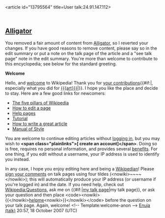 <article id="13795564" title=User talk:24.91.147.112>
	<talkpage id="13795564" title="User talk:24.91.147.112">
== [[Alligator]] ==

You removed a fair amount of content from [[Alligator]], so I reverted your changes.  If you have good reasons to remove content, please say so in the edit summary or put a note on the talk page of the article and a &quot;see talk page&quot; note in the edit summary.  You're more than welcome to contribute to this encyclopedia; see below for the standard greeting.

'''Welcome'''

Hello, and [[Wikipedia:Introduction|welcome]] to Wikipedia! Thank you for [[Special:Contributions/{{BASEPAGENAME}}|your contributions]]{{#if:{{{art|}}}|, especially what you did for [[{{{art}}}]]|}}. I hope you like the place and decide to stay. Here are a few good links for newcomers:

* [[Wikipedia:Five pillars|The five pillars of Wikipedia]]
* [[Wikipedia:How to edit a page|How to edit a page]]
* [[Help:Contents|Help pages]]
* [[Wikipedia:Tutorial|Tutorial]]
* [[Wikipedia:How to write a great article|How to write a great article]]
* [[Wikipedia:Manual of Style|Manual of Style]]

You are welcome to continue editing articles without [[Special:Userlogin|logging in]], but you may wish to '''&lt;span class=&quot;plainlinks&quot;&gt;[{{fullurl:Special:Userlogin|type=signup}} create an account]&lt;/span&gt;'''. Doing so is free, requires no personal information, and provides several [[Wikipedia:Why create an account?|benefits]]. For one thing, if you edit without a username, your IP address is used to identify you instead.

In any case, I hope you enjoy editing here and being a [[Wikipedia:Wikipedians|Wikipedian]]! Please [[Wikipedia:Signatures|sign your comments]] on talk pages using four tildes (&lt;nowiki&gt;~~~~&lt;/nowiki&gt;); this will automatically produce your IP address (or username if you're logged in) and the date. If you need help, check out [[Wikipedia:Questions]], ask me on {{#if:{{{1|}}}|[[user talk:{{{1}}}|my talk page]]|my talk page}}, or ask your question and then place &lt;code&gt;&lt;nowiki&gt;{{&lt;/nowiki&gt;[[:Category:Wikipedians looking for help|helpme]]&lt;nowiki&gt;}}&lt;/nowiki&gt;&lt;/code&gt; before the question on your talk page. Again, welcome! &lt;!-- Template:welcome-anon --&gt;      [[User:Enuja|Enuja]]  [[User talk:Enuja|(talk)]] 20:57, 18 October 2007 (UTC)
	</talkpage>
</article>
